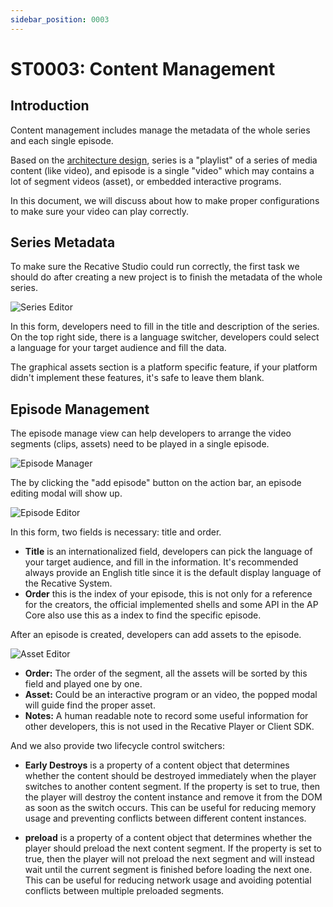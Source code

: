 ```yaml
---
sidebar_position: 0003
---
```



# ST0003: Content Management

## Introduction

Content management includes manage the metadata of the whole series and each
single episode.

Based on the [architecture design](/docs/technotes/tn9001-project-model#introduction),
series is a "playlist" of a series of media content (like video), and episode
is a single "video" which may contains a lot of segment videos (asset), or
embedded interactive programs.

In this document, we will discuss about how to make proper configurations to
make sure your video can play correctly.

## Series Metadata

To make sure the Recative Studio could run correctly, the first task we should
do after creating a new project is to finish the metadata of the whole series.

![Series Editor](./images/series-editor.png)

In this form, developers need to fill in the title and description of the
series. On the top right side, there is a language switcher, developers could
select a language for your target audience and fill the data.

The graphical assets section is a platform specific feature, if your platform
didn't implement these features, it's safe to leave them blank.

## Episode Management

The episode manage view can help developers to arrange the video segments
(clips, assets) need to be played in a single episode.

![Episode Manager](./images/episode-manager.png)

The by clicking the "add episode" button on the action bar, an episode editing
modal will show up.

<p style={{ textAlign: 'center' }}>
  <img src={episodeEditor} alt="Episode Editor" width={400} />
</p>

In this form, two fields is necessary: title and order.

- **Title** is an internationalized field, developers can pick the language of
  your target audience, and fill in the information. It's recommended always
  provide an English title since it is the default display language of the
  Recative System.
- **Order** this is the index of your episode, this is not only for a reference
  for the creators, the official implemented shells and some API in the AP Core
  also use this as a index to find the specific episode.

After an episode is created, developers can add assets to the episode.

<p style={{ textAlign: 'center' }}>
  <img src={assetEditor} alt="Asset Editor" width={400} />
</p>

- **Order:** The order of the segment, all the assets will be sorted by this
  field and played one by one.
- **Asset:** Could be an interactive program or an video, the popped modal will
  guide find the proper asset.
- **Notes:** A human readable note to record some useful information for other
  developers, this is not used in the Recative Player or Client SDK.

And we also provide two lifecycle control switchers:

- **Early Destroys** is a property of a content object that determines whether
  the content should be destroyed immediately when the player switches to
  another content segment. If the property is set to true, then the player will
  destroy the content instance and remove it from the DOM as soon as the switch
  occurs. This can be useful for reducing memory usage and preventing conflicts
  between different content instances.

- **preload** is a property of a content object that determines whether the
  player should preload the next content segment. If the property is set to
  true, then the player will not preload the next segment and will instead wait
  until the current segment is finished before loading the next one. This can be
  useful for reducing network usage and avoiding potential conflicts between
  multiple preloaded segments.
